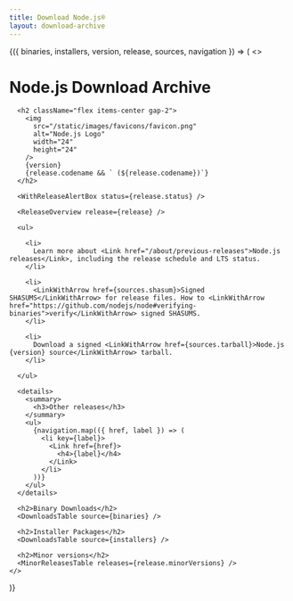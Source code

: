 ```yaml
---
title: Download Node.js®
layout: download-archive
---
```


<WithDownloadArchive>
  {({ binaries, installers, version, release, sources, navigation }) => (
    <>
      <h1>Node.js Download Archive</h1>

      <h2 className="flex items-center gap-2">
        <img
          src="/static/images/favicons/favicon.png"
          alt="Node.js Logo"
          width="24"
          height="24"
        />
        {version}
        {release.codename && ` (${release.codename})`}
      </h2>

      <WithReleaseAlertBox status={release.status} />

      <ReleaseOverview release={release} />

      <ul>

        <li>
          Learn more about <Link href="/about/previous-releases">Node.js releases</Link>, including the release schedule and LTS status.
        </li>

        <li>
          <LinkWithArrow href={sources.shasum}>Signed SHASUMS</LinkWithArrow> for release files. How to <LinkWithArrow href="https://github.com/nodejs/node#verifying-binaries">verify</LinkWithArrow> signed SHASUMS.
        </li>

        <li>
          Download a signed <LinkWithArrow href={sources.tarball}>Node.js {version} source</LinkWithArrow> tarball.
        </li>

      </ul>

      <details>
        <summary>
          <h3>Other releases</h3>
        </summary>
        <ul>
          {navigation.map(({ href, label }) => (
            <li key={label}>
              <Link href={href}>
                <h4>{label}</h4>
              </Link>
            </li>
          ))}
        </ul>
      </details>

      <h2>Binary Downloads</h2>
      <DownloadsTable source={binaries} />

      <h2>Installer Packages</h2>
      <DownloadsTable source={installers} />

      <h2>Minor versions</h2>
      <MinorReleasesTable releases={release.minorVersions} />
    </>

)}

</WithDownloadArchive>
